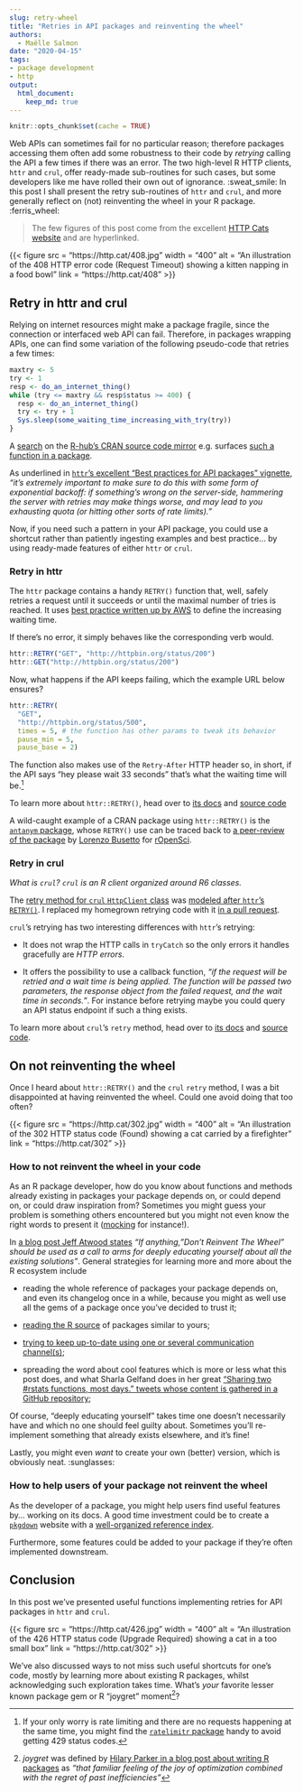 ```yaml
---
slug: retry-wheel
title: "Retries in API packages and reinventing the wheel"
authors:
  - Maëlle Salmon
date: "2020-04-15"
tags:
- package development
- http
output: 
  html_document:
    keep_md: true
---
```



```r
knitr::opts_chunk$set(cache = TRUE)

```

Web APIs can sometimes fail for no particular reason; 
therefore packages accessing them often add some robustness to their code by _retrying_ calling the API a few times if there was an error.
The two high-level R HTTP clients, `httr` and `crul`, offer ready-made sub-routines for such cases, but some developers like me have rolled their own out of ignorance.  :sweat_smile:
In this post I shall present the retry sub-routines of `httr` and `crul`, and more generally reflect on (not) reinventing the wheel in your R package.  :ferris_wheel:

> The few figures of this post come from the excellent [HTTP Cats website](https://http.cat/) and are hyperlinked.

<!--html_preserve--> {{< figure src = "https://http.cat/408.jpg" width = "400" alt = "An illustration of the 408 HTTP error code (Request Timeout) showing a kitten napping in a food bowl" link = "https://http.cat/408" >}}<!--/html_preserve-->

## Retry in httr and crul

Relying on internet resources might make a package fragile, since the connection or interfaced web API can fail.
Therefore, in packages wrapping APIs, one can find some variation of the following pseudo-code that retries a few times:

```r
maxtry <- 5
try <- 1
resp <- do_an_internet_thing()
while (try <= maxtry && resp$status >= 400) {
  resp <- do_an_internet_thing()
  try <- try + 1
  Sys.sleep(some_waiting_time_increasing_with_try(try))
}

```

A [search](https://github.com/search?q=httr%3A%3Aretry+l%3DR+user%3Acran&type=Code) on the [R-hub's CRAN source code mirror](https://docs.r-hub.io/#cranatgh) e.g. surfaces [such a function in a package](https://github.com/cran/geoknife/blob/36dc2b2a342bc5a6fe776ec1f2780ea4d731ee31/R/geoknifeUtils.R#L37L55).

As underlined in [`httr`'s excellent "Best practices for API packages" vignette](https://cran.r-project.org/web/packages/httr/vignettes/api-packages.html), _"it’s extremely important to make sure to do this with some form of exponential backoff: if something’s wrong on the server-side, hammering the server with retries may make things worse, and may lead to you exhausting quota (or hitting other sorts of rate limits)."_

Now, if you need such a pattern in your API package, you could use a shortcut rather than patiently ingesting examples and best practice... by using ready-made features of either `httr` or `crul`.

### Retry in httr

The `httr` package contains a handy `RETRY()` function that, well, safely retries a request until it succeeds or until the maximal number of tries is reached.
It uses [best practice written up by AWS](https://www.awsarchitectureblog.com/2015/03/backoff.html) to define the increasing waiting time.

If there's no error, it simply behaves like the corresponding verb would.

```r
httr::RETRY("GET", "http://httpbin.org/status/200")
httr::GET("http://httpbin.org/status/200")
```

Now, what happens if the API keeps failing, which the example URL below ensures?

```r
httr::RETRY(
  "GET", 
  "http://httpbin.org/status/500",
  times = 5, # the function has other params to tweak its behavior
  pause_min = 5,
  pause_base = 2)
```

The function also makes use of the `Retry-After` HTTP header so, in short, if the API says "hey please wait 33 seconds" that's what the waiting time will be.[^1]

To learn more about `httr::RETRY()`, head over to [its docs](https://httr.r-lib.org/reference/RETRY.html) and [source code](https://github.com/r-lib/httr/blob/master/R/retry.R)

A wild-caught example of a CRAN package using `httr::RETRY()` is the [`antanym` package](https://github.com/ropensci/antanym/blob/c52f26b65feb7a4f2983ea47ae84e8e2f98f936f/R/load.R#L191), whose `RETRY()` use can be traced back to [a peer-review of the package ](https://github.com/ropensci/software-review/issues/198#issuecomment-384070245) by [Lorenzo Busetto](https://github.com/lbusett) for [rOpenSci](http://ropensci.org/software-review).


### Retry in crul

_What is `crul`? `crul` is an R client organized around R6 classes._

The [retry method for `crul` `HttpClient` class](https://docs.ropensci.org/crul/reference/HttpClient.html#method-retry) was [modeled after `httr`'s `RETRY()`](https://github.com/ropensci/crul/pull/95). I replaced my homegrown retrying code with it [in a pull request](https://github.com/ropensci/ropenaq/pull/50). 

`crul`'s retrying has two interesting differences with `httr`'s retrying:

* It does not wrap the HTTP calls in `tryCatch` so the only errors it handles gracefully are _HTTP errors_.

* It offers the possibility to use a callback function, _"if the request will be retried and a wait time is being applied. The function will be passed two parameters, the response object from the failed request, and the wait time in seconds."_. For instance before retrying maybe you could query an API status endpoint if such a thing exists.

To learn more about `crul`'s `retry` method, head over to [its docs](https://docs.ropensci.org/crul/reference/HttpClient.html#method-retry) and [source code](https://github.com/ropensci/crul/blob/master/R/client.R#L388-L430).

## On not reinventing the wheel

Once I heard about `httr::RETRY()` and the `crul` `retry` method, I was a bit disappointed at having reinvented the wheel. 
Could one avoid doing that too often?

<!--html_preserve--> {{< figure src = "https://http.cat/302.jpg" width = "400" alt = "An illustration of the 302 HTTP status code (Found) showing a cat carried by a firefighter" link = "https://http.cat/302" >}}<!--/html_preserve-->

### How to not reinvent the wheel in your code

As an R package developer, how do you know about functions and methods already existing in packages your package depends on, or could depend on, or could draw inspiration from?
Sometimes you might guess your problem is something others encountered but you might not even know the right words to present it ([mocking](/2019/10/29/mocking/) for instance!).

In [a blog post Jeff Atwood states](https://blog.codinghorror.com/dont-reinvent-the-wheel-unless-you-plan-on-learning-more-about-wheels/) _"If anything, "Don't Reinvent The Wheel" should be used as a call to arms for deeply educating yourself about all the existing solutions"_.
General strategies for learning more and more about the R ecosystem include

* reading the whole reference of packages your package depends on, and even its changelog once in a while, because you might as well use all the gems of a package once you've decided to trust it;

* [reading the R source](/2019/05/14/read-the-source/) of packages similar to yours;

* [trying to keep up-to-date using one or several communication channel(s)](https://masalmon.eu/2019/01/25/uptodate/);

* spreading the word about cool features which is more or less what this post does, and what Sharla Gelfand does in her great ["Sharing two #rstats functions, most days." tweets whose content is gathered in a GitHub repository](https://github.com/sharlagelfand/twofunctionsmostdays/);

Of course, "deeply educating yourself" takes time one doesn't necessarily have and which no one should feel guilty about.
Sometimes you'll re-implement something that already exists elsewhere, and it's fine!

Lastly, you might even _want_ to create your own (better) version, which is obviously neat. :sunglasses:

### How to help users of your package not reinvent the wheel

As the developer of a package, you might help users find useful features by... working on its docs.
A good time investment could be to create a [`pkgdown`](https://pkgdown.r-lib.org/) website with a [well-organized reference index](https://pkgdown.r-lib.org/articles/pkgdown.html#reference-1).

Furthermore, some features could be added to your package if they're often implemented downstream.

## Conclusion

In this post we've presented useful functions implementing retries for API packages in `httr` and `crul`.

<!--html_preserve--> {{< figure src = "https://http.cat/426.jpg" width = "400" alt = "An illustration of the 426 HTTP status code (Upgrade Required) showing a cat in a too small box" link = "https://http.cat/302" >}}<!--/html_preserve-->

We've also discussed ways to not miss such useful shortcuts for one's code, mostly by learning more about existing R packages, whilst acknowledging such exploration takes time.
What's _your_ favorite lesser known package gem or R "joygret" moment[^2]?

[^1]: If your only worry is rate limiting and there are no requests happening at the same time, you might find the [`ratelimitr` package](https://cran.r-project.org/web/packages/ratelimitr/index.html) handy to avoid getting 429 status codes.
[^2]: _joygret_ was defined by [Hilary Parker in a blog post about writing R packages](https://hilaryparker.com/2014/04/29/writing-an-r-package-from-scratch/) as _"that familiar feeling of the joy of optimization combined with the regret of past inefficiencies"_